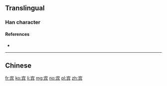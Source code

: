 {{also|賓}}
==Translingual==

===Han character===
{{Han char|rn=40|rad=宀|as=07|sn=10|four=|canj=十人一金 (JOMC)|ids=⿱[[宀]][[兵]]}}

====References====
* {{Han ref|kx=0287.101|hdz=20933.070|uh=5BBE|ud=23486}}

----
==Chinese==
{{zh-see|賓}}

[[fr:宾]]
[[ko:宾]]
[[li:宾]]
[[mg:宾]]
[[no:宾]]
[[pl:宾]]
[[zh:宾]]